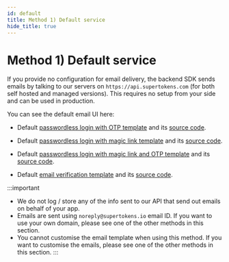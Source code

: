 ```yaml
---
id: default
title: Method 1) Default service
hide_title: true
---
```



# Method 1) Default service

If you provide no configuration for email delivery, the backend SDK sends emails by talking to our servers on `https://api.supertokens.com` (for both self hosted and managed versions). This requires no setup from your side and can be used in production.

You can see the default email UI here:
- Default [passwordless login with OTP template](https://github.com/supertokens/email-sms-templates#otp-login) and its [source code](https://github.com/supertokens/email-sms-templates/blob/master/email-html/otp-login.html).

- Default [passwordless login with magic link template](https://github.com/supertokens/email-sms-templates#magic-link-login) and its [source code](https://github.com/supertokens/email-sms-templates/blob/master/email-html/magic-link-login.html).

- Default [passwordless login with magic link and OTP template](https://github.com/supertokens/email-sms-templates#magic-link-login) and its [source code](https://github.com/supertokens/email-sms-templates#magic-link--otp-login).

- Default [email verification template](../common-customizations/email-verification/email-verification-email) and its [source code](https://github.com/supertokens/email-sms-templates/blob/master/email-html/email-verification.html).

:::important
- We do not log / store any of the info sent to our API that send out emails on behalf of your app.
- Emails are sent using `noreply@supertokens.io` email ID. If you want to use your own domain, please see one of the other methods in this section.
- You cannot customise the email template when using this method. If you want to customise the emails, please see one of the other methods in this section.
:::
